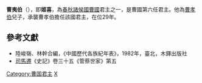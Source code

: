 '''曹夷伯'''（{{bd|？||前835年||catIdx=J}}），即'''姬喜'''，為[[春秋时期|春秋]][[諸侯國|諸侯國]][[曹國|曹國]]君主之一，是曹國第六任君主。他為[[曹孝伯|曹孝伯]]兒子，承襲曹孝伯擔任該國君主，在位29年。

==參考文獻==
*陸峻嶺、林幹合編，《中國歷代各族紀年表》，1982年，臺北，木鐸出版社
*[[司馬遷|司馬遷]]《史記》卷三十五《管蔡世家》第五

{{start box}}
{{s-before|[[曹孝伯|曹孝伯]]}}
{{s-title|[[春秋时期|春秋]][[曹國|曹國]]君主|前864年－前835年}}
{{s-after|[[曹幽伯|曹幽伯]]}}
{{end box}}

{{曹国君主}}

[[Category:曹国君主|Category:曹国君主]]
[[Category:姬姓|X]]